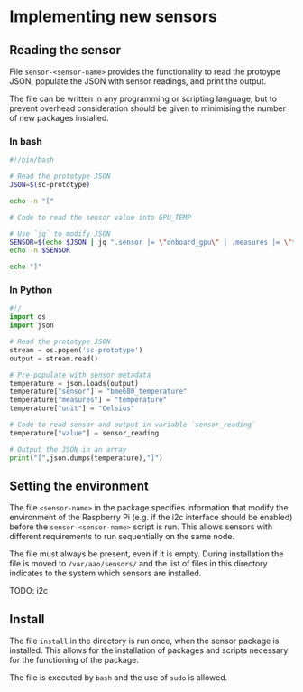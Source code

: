 # Implementing new sensors

## Reading the sensor

File `sensor-<sensor-name>` provides the functionality to read the protoype JSON, populate the JSON with sensor readings, and print the output.

The file can be written in any programming or scripting language, but to prevent overhead consideration should be given to minimising the number of new packages installed.

### In bash

````bash
#!/bin/bash

# Read the prototype JSON
JSON=$(sc-prototype)

echo -n "["

# Code to read the sensor value into GPU_TEMP

# Use `jq` to modify JSON
SENSOR=$(echo $JSON | jq ".sensor |= \"onboard_gpu\" | .measures |= \"temperature\" | .unit |= \"Celsius\"| .value |= ${GPU_TEMP}")
echo -n $SENSOR

echo "]"
````

### In Python

````python
#!/
import os
import json

# Read the prototype JSON
stream = os.popen('sc-prototype')
output = stream.read()

# Pre-populate with sensor metadata
temperature = json.loads(output)
temperature["sensor"] = "bme680_temperature"
temperature["measures"] = "temperature"
temperature["unit"] = "Celsius"

# Code to read sensor and output in variable `sensor_reading`
temperature["value"] = sensor_reading

# Output the JSON in an array
print("[",json.dumps(temperature),"]")
````

## Setting the environment

The file `<sensor-name>` in the package specifies information that modify the environment of the Raspberry Pi (e.g. if the i2c interface should be enabled) before the `sensor-<sensor-name>` script is run. This allows sensors with different requirements to run sequentially on the same node.

The file must always be present, even if it is empty. During installation the file is moved to `/var/aao/sensors/` and the list of files in this directory indicates to the system which sensors are installed.

TODO: i2c

## Install

The file `install` in the directory is run once, when the sensor package is installed. This allows for the installation of packages and scripts necessary for the functioning of the package.

The file is executed by `bash` and the use of `sudo` is allowed.